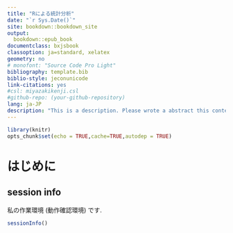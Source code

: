 ```yaml
--- 
title: "Rによる統計分析"
date: "`r Sys.Date()`"
site: bookdown::bookdown_site
output:
  bookdown::epub_book
documentclass: bxjsbook
classoption: ja=standard, xelatex
geometry: no
# monofont: "Source Code Pro Light"
bibliography: template.bib
biblio-style: jeconunicode
link-citations: yes
#csl: miyazakikenji.csl
#github-repo: (your-github-repository)
lang: ja-JP
description: "This is a description. Please wrote a abstract this contents. "
---
```


```r
library(knitr)
opts_chunk$set(echo = TRUE,cache=TRUE,autodep = TRUE)
```


# はじめに {-}


## session info
私の作業環境 (動作確認環境) です.
```r
sessionInfo()
```

